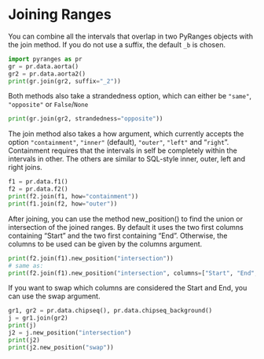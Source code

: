 # Joining Ranges

You can combine all the intervals that overlap in two PyRanges objects with the join method.
If you do not use a suffix, the default `_b` is chosen.

```python
import pyranges as pr
gr = pr.data.aorta()
gr2 = pr.data.aorta2()
print(gr.join(gr2, suffix="_2"))
```

Both methods also take a strandedness option, which can either be `"same"`, `"opposite"` or `False`/`None`

```python
print(gr.join(gr2, strandedness="opposite"))
```

The join method also takes a how argument, which currently accepts the option
`"containment"`, `"inner"` (default), `"outer"`, `"left"` and "`right`".
Containment requires that the intervals in self be completely within the
intervals in other. The others are similar to SQL-style inner, outer, left and
right joins.

```python
f1 = pr.data.f1()
f2 = pr.data.f2()
print(f2.join(f1, how="containment"))
print(f1.join(f2, how="outer"))
```

After joining, you can use the method new_position() to find the union or
intersection of the joined ranges. By default it uses the two first columns containing "Start" and the two first containing "End".
Otherwise, the columns to be used can be given by the columns argument. 

```python
print(f2.join(f1).new_position("intersection"))
# same as:
print(f2.join(f1).new_position("intersection", columns=["Start", "End", "Start_b", "End_b"]))
```

If you want to swap which columns are considered the Start and End, you can use
the swap argument.

```python
gr1, gr2 = pr.data.chipseq(), pr.data.chipseq_background()
j = gr1.join(gr2)
print(j)
j2 = j.new_position("intersection")
print(j2)
print(j2.new_position("swap"))
```
